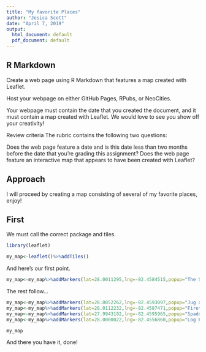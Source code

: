 ---
title: "My favorite Places"
author: "Jesica Scott"
date: "April 7, 2019"
output:
  html_document: default
  pdf_document: default
---

## R Markdown

Create a web page using R Markdown that features a map created with Leaflet.

Host your webpage on either GitHub Pages, RPubs, or NeoCities.

Your webpage must contain the date that you created the document, and it must contain a map created with Leaflet. We would love to see you show off your creativity!

Review criteria
The rubric contains the following two questions:

Does the web page feature a date and is this date less than two months before the date that you're grading this assignment?
Does the web page feature an interactive map that appears to have been created with Leaflet?

## Approach

I will proceed by creating a map consisting of several of my favorite places, enjoy!

## First 

We must call the correct package and tiles.
```{r,echo=TRUE}
library(leaflet)
```

```{r,echo=TRUE}
my_map<-leaflet()%>%addTiles()
```
And here's our first point.
```{r,echo=TRUE}
my_map<-my_map%>%addMarkers(lat=28.0011295,lng=-82.4584515,popup="The Street")
```
The rest follow...
```{r,echo=TRUE}
my_map<-my_map%>%addMarkers(lat=28.0052262,lng=-82.4593097,popup="Jug and Bottle")
my_map<-my_map%>%addMarkers(lat=28.0112232,lng=-82.4587471,popup="Firetruck Park")
my_map<-my_map%>%addMarkers(lat=27.9943182,lng=-82.4595965,popup="Spaddy's Coffee")
my_map<-my_map%>%addMarkers(lat=28.0000022,lng=-82.4556860,popup="Log Park")

my_map
```
And there you have it, done!
